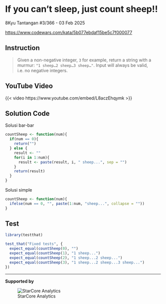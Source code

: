 #  If you can’t sleep, just count sheep!!  

<span class="badge rounded-pill quarto-badge">8Kyu</span> Tantangan #3/366 - 03 Feb 2025  

<https://www.codewars.com/kata/5b077ebdaf15be5c7f000077>


## Instruction  

> Given a non-negative integer, `3` for example, return a string with a murmur: `"1 sheep…2 sheep…3 sheep…"`. Input will always be valid, i.e. no negative integers.

## YouTube Video  

{{< video https://www.youtube.com/embed/L8aczEhqymk >}}

## Solution Code  

Solusi bar-bar


```r

countSheep <- function(num){
  if(num == 0){
    return("")
  } else {
    result <- ""
    for(i in 1:num){
      result <- paste(result, i, " sheep...", sep = "")
    }
    return(result)
  }
}
```
Solusi simple


```r

countSheep <- function(num){
  ifelse(num == 0, "", paste(1:num, "sheep...", collapse = ""))
}
```
## Test  


```r
library(testthat)

test_that("Fixed tests", {
  expect_equal(countSheep(0), "")
  expect_equal(countSheep(1), "1 sheep...")
  expect_equal(countSheep(2), "1 sheep...2 sheep...")
  expect_equal(countSheep(3), "1 sheep...2 sheep...3 sheep...")
})
```

----

**Supported by** 

![StarCore Analytics](new_starcore_logo.png){fig-width="100%"}
